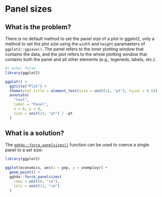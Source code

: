 # Panel sizes

## What is the problem?
There is no default method to set the panel size of a plot in ggplot2, only a
method to set the plot size using the `width` and `height` paramaeters of
`ggplot2::ggsave()`. The panel refers to the inner plotting window that contains
the data, and the plot refers to the whole plotting window that contains both
the panel and all other elements (e.g., legeneds, labels, etc.):

```r
#| echo: false
library(ggplot2)

ggplot() +
  ggtitle("Plot") +
  theme(plot.title = element_text(size = unit(14, "pt"), hjust = 0.5)) +
  annotate(
    "text",
    label = "Panel",
    x = 0, y = 0,
    size = unit(14, "pt") / .pt
  )
```

## What is a solution?
The [`ggh4x::force_panelsizes()`](https://teunbrand.github.io/ggh4x/reference/force_panelsizes.html)
function can be used to coerce a single panel to a set size:

```r
library(ggplot2)

ggplot(economics, aes(x = pop, y = unemploy)) +
  geom_point() +
  ggh4x::force_panelsizes(
    rows = unit(8, "cm"),
    cols = unit(12, "cm")
  )
```